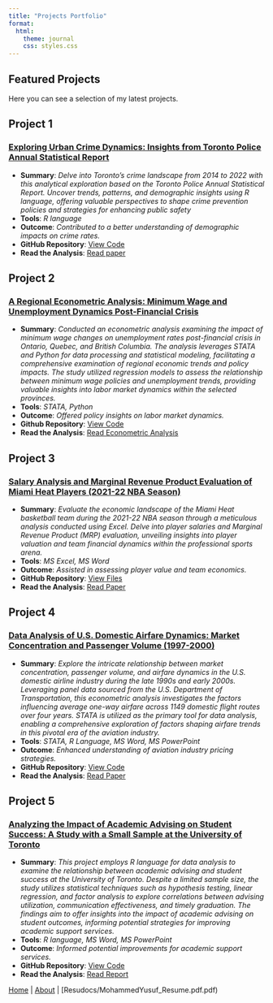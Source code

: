 ```yaml
---
title: "Projects Portfolio"
format: 
  html:
    theme: journal
    css: styles.css
---
```


## Featured Projects

Here you can see a selection of my latest projects.

## Project 1

### <a href="https://github.com/Yusuf365/Victim_Crime_data_analysis.git"> Exploring Urban Crime Dynamics: Insights from Toronto Police Annual Statistical Report </a>

* **Summary**: *Delve into Toronto's crime landscape from 2014 to 2022 with this analytical exploration based on the Toronto Police Annual Statistical Report. Uncover trends, patterns, and demographic insights using R language, offering valuable perspectives to shape crime prevention policies and strategies for enhancing public safety*
* **Tools**: *R language*
* **Outcome**: *Contributed to a better understanding of demographic impacts on crime rates.*
* **GitHub Repository**: [View Code](https://github.com/Yusuf365/Victim_Crime_data_analysis.git)
* **Read the Analysis**: [Read paper](https://github.com/Yusuf365/Victim_Crime_data_analysis/blob/6687795ff467b32f661bcaba9685239f97ea24a3/outputs/paper/paper.pdf)


## Project 2

### <a href="https://github.com/Yusuf365/My-Portfolio.github.io/tree/dca3168754a397dd1e3db9d59ab1c14f3cbce691/Project%201/"> A Regional Econometric Analysis:  Minimum Wage and Unemployment Dynamics Post-Financial Crisis</a>
* **Summary**: *Conducted an econometric analysis examining the impact of minimum wage changes on unemployment rates post-financial crisis in Ontario, Quebec, and British Columbia. The analysis leverages STATA and Python for data processing and statistical modeling, facilitating a comprehensive examination of regional economic trends and policy impacts. The study utilized regression models to assess the relationship between minimum wage policies and unemployment trends, providing valuable insights into labor market dynamics within the selected provinces.*
* **Tools**: *STATA, Python*
* **Outcome**: *Offered policy insights on labor market dynamics.*
* **Github Repository**: [View Code](https://github.com/Yusuf365/My-Portfolio.github.io/tree/dca3168754a397dd1e3db9d59ab1c14f3cbce691/Project%201)
* **Read the Analysis**: [Read Econometric Analysis](https://github.com/Yusuf365/My-Portfolio.github.io/blob/dca3168754a397dd1e3db9d59ab1c14f3cbce691/Project%201/A%20Regional%20Econometric%20Analysis%20%20Minimum%20Wage%20and%20Unemployment%20Dynamics%20Post-Financial%20Crisis.pdf)



## Project 3

### <a href="https://github.com/Yusuf365/My-Portfolio.github.io/tree/dca3168754a397dd1e3db9d59ab1c14f3cbce691/Project%202/"> Salary Analysis and Marginal Revenue Product Evaluation of Miami Heat Players (2021-22 NBA Season)</a>
* **Summary**: *Evaluate the economic landscape of the Miami Heat basketball team during the 2021-22 NBA season through a meticulous analysis conducted using Excel. Delve into player salaries and Marginal Revenue Product (MRP) evaluation, unveiling insights into player valuation and team financial dynamics within the professional sports arena.*
* **Tools**: *MS Excel, MS Word*
* **Outcome**: *Assisted in assessing player value and team economics.*
* **GitHub Repository**: [View Files](https://github.com/Yusuf365/My-Portfolio.github.io/tree/dca3168754a397dd1e3db9d59ab1c14f3cbce691/Project%202)
* **Read the Analysis**: [Read Paper](https://github.com/Yusuf365/My-Portfolio.github.io/blob/dca3168754a397dd1e3db9d59ab1c14f3cbce691/Project%202/Salary%20Analysis%20and%20Marginal%20Revenue%20Product%20Evaluation%20of%20Miami%20Heat%20Players%20(2021-22%20NBA%20Season).pdf)

## Project 4

### <a href="https://github.com/Yusuf365/My-Portfolio.github.io/tree/dca3168754a397dd1e3db9d59ab1c14f3cbce691/Project%203/"> Data Analysis of U.S. Domestic Airfare Dynamics: Market Concentration and Passenger Volume (1997-2000)</a>
* **Summary**: *Explore the intricate relationship between market concentration, passenger volume, and airfare dynamics in the U.S. domestic airline industry during the late 1990s and early 2000s. Leveraging panel data sourced from the U.S. Department of Transportation, this econometric analysis investigates the factors influencing average one-way airfare across 1149 domestic flight routes over four years. STATA is utilized as the primary tool for data analysis, enabling a comprehensive exploration of factors shaping airfare trends in this pivotal era of the aviation industry.*
* **Tools**: *STATA, R Language, MS Word, MS PowerPoint*
* **Outcome**: *Enhanced understanding of aviation industry pricing strategies.*
* **GitHub Repository**: [View Code](https://github.com/Yusuf365/My-Portfolio.github.io/tree/dca3168754a397dd1e3db9d59ab1c14f3cbce691/Project%203)
* **Read the Analysis**: [Read Paper](https://github.com/Yusuf365/My-Portfolio.github.io/blob/dca3168754a397dd1e3db9d59ab1c14f3cbce691/Project%203/Data%20Analysis%20of%20U.S.%20Domestic%20Airfare%20Dynamics%20Market%20Concentration%20and%20Passenger%20Volume%20(1997-2000).pdf)


## Project 5


### <a href="https://github.com/Yusuf365/My-Portfolio.github.io/tree/3e913af6790652dc3fd10858a049aa2b0b77ae1f/Project%204/"> Analyzing the Impact of Academic Advising on Student Success: A Study with a Small Sample at the University of Toronto </a>

* **Summary**: *This project employs R language for data analysis to examine the relationship between academic advising and student success at the University of Toronto. Despite a limited sample size, the study utilizes statistical techniques such as hypothesis testing, linear regression, and factor analysis to explore correlations between advising utilization, communication effectiveness, and timely graduation. The findings aim to offer insights into the impact of academic advising on student outcomes, informing potential strategies for improving academic support services.*
* **Tools**: *R language, MS Word, MS PowerPoint*
* **Outcome**: *Informed potential improvements for academic support services.*
* **GitHub Repository**: [View Code](https://github.com/Yusuf365/My-Portfolio.github.io/tree/3e913af6790652dc3fd10858a049aa2b0b77ae1f/Project%204)
* **Read the Analysis**: [Read Report](https://github.com/Yusuf365/My-Portfolio.github.io/tree/3e913af6790652dc3fd10858a049aa2b0b77ae1f/Project%204)







[Home](index.html) | [About](about.html) | [Resudocs/MohammedYusuf_Resume.pdf.pdf)

